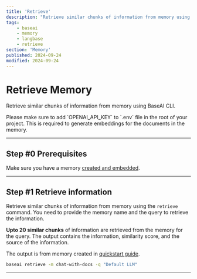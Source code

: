 ```yaml
---
title: 'Retrieve'
description: "Retrieve similar chunks of information from memory using BaseAI CLI."
tags:
    - baseai
    - memory
    - langbase
    - retrieve
section: 'Memory'
published: 2024-09-24
modified: 2024-09-24
---
```


# Retrieve Memory

Retrieve similar chunks of information from memory using BaseAI CLI.

<Note>
Please make sure to add `OPENAI_API_KEY` to `.env` file in the root of your project. This is required to generate embeddings for the documents in the memory.
</Note>

---

## Step #0 Prerequisites

Make sure you have a memory [created and embedded](/docs/memory/create).

---

## Step #1 Retrieve information

Retrieve similar chunks of information from memory using the `retrieve` command. You need to provide the memory name and the query to retrieve the information.

**Upto 20 similar chunks** of information are retrieved from the memory for the query. The output contains the information, similarity score, and the source of the information.

The output is from memory created in [quickstart guide](/docs/memory/quickstart).


```bash
baseai retrieve -m chat-with-docs -q "Default LLM"
```

---
